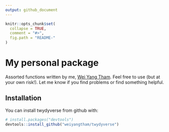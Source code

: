 ```yaml
---
output: github_document
---
```


<!-- README.md is generated from README.Rmd. Please edit that file -->

```r
knitr::opts_chunk$set(
  collapse = TRUE,
  comment = "#>",
  fig.path = "README-"
)
```

# My personal package
Assorted functions written by me, [Wei Yang Tham](https://weiyangtham.github.io/). Feel free to use (but at your own risk!). Let me know if you find problems or find something helpful.

## Installation

You can install twydyverse from github with:

```r
# install.packages("devtools")
devtools::install_github("weiyangtham/twydyverse")
```
